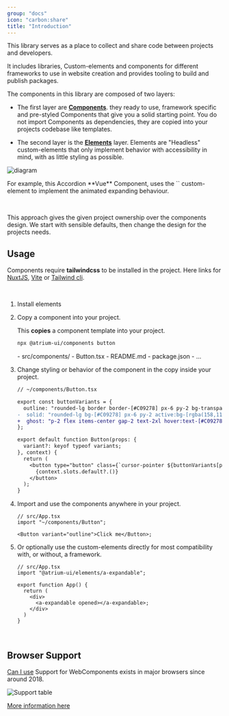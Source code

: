 ```yaml
---
group: "docs"
icon: "carbon:share"
title: "Introduction"
---
```



This library serves as a place to collect and share code between projects and developers.

It includes libraries, Custom-elements and components for different frameworks to use in website creation and provides tooling to build and publish packages.

The components in this library are composed of two layers:

- The first layer are **[Components](./components)**. they ready to use, framework specific and pre-styled Components that give you a solid starting point. You do not import Components as dependencies, they are copied into your projects codebase like templates.

- The second layer is the **[Elements](./elements)** layer. Elements are "Headless" custom-elements that only implement behavior with accessibility in mind, with as little styling as possible.

![diagram](./images/concept-diagram.png)

<div class="not-content max-w-[800px]">
  <p>
    For example, this Accordion **Vue** Component, uses the `<a-expandable/>` custom-element to implement the animated expanding behaviour.
  </p>
  <AccordionDemo class="pt-4" client:only="vue" />
</div>

<br/>

This approach gives the given project ownership over the components design. We start with sensible defaults, then change the design for the projects needs.


## Usage

Components require **tailwindcss** to be installed in the project. Here links for [NuxtJS](https://www.npmjs.com/package/@nuxtjs/tailwindcss), [Vite](https://tailwindcss.com/docs/guides/vite) or [Tailwind cli](https://tailwindcss.com/docs/installation).

<br/>

<Steps>

1. Install elements

    <Command
      pnpm="pnpm add @atrium-ui/elements"
      npm="npm i @atrium-ui/elements"
      bun="bun add @atrium-ui/elements"
    />

2. Copy a component into your project.

    This **copies** a component template into your project.

    ```bash
    npx @atrium-ui/components button
    ```

    <FileTree>
    - src/components/
      - Button.tsx
    - README.md
    - package.json
    - ...
    </FileTree>

3. Change styling or behavior of the component in the copy inside your project.

    ```diff lang="tsx"
    // ~/components/Button.tsx

    export const buttonVariants = {
      outline: "rounded-lg border border-[#C09278] px-6 py-2 bg-transparent",
    -  solid: "rounded-lg bg-[#C09278] px-6 py-2 active:bg-[rgba(158,118,96,1)]",
    +  ghost: "p-2 flex items-center gap-2 text-2xl hover:text-[#C09278]",
    };

    export default function Button(props: {
      variant?: keyof typeof variants;
    }, context) {
      return (
        <button type="button" class={`cursor-pointer ${buttonVariants[props.variant ?? "solid"]}`}>
          {context.slots.default?.()}
        </button>
      );
    }
    ```

4. Import and use the components anywhere in your project.

    ```tsx
    // src/App.tsx
    import "~/components/Button";

    <Button variant="outline">Click me</Button>;
    ```

5. Or optionally use the custom-elements directly for most compatibility with, or without, a framework.

    ```tsx
    // src/App.tsx
    import "@atrium-ui/elements/a-expandable";

    export function App() {
      return (
        <div>
          <a-expandable opened></a-expandable>;
        </div>
      )
    }
    ```

</Steps>

<br/>

## Browser Support

[Can I use](https://caniuse.com/mdn-api_window_customelements) Support for WebComponents exists in major browsers since around 2018.

![Support table](./images/support.jpg)

[More information here](https://www.webcomponents.org/)
